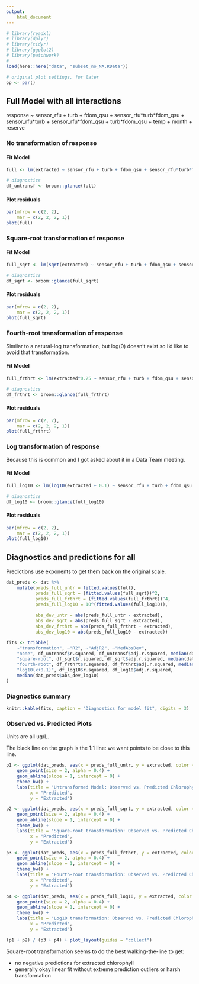 ```yaml
---
output: 
    html_document
---
```



```r
# library(readxl)
# library(dplyr)
# library(tidyr)
# library(ggplot2)
# library(patchwork)
# 
load(here::here("data", "subset_no_NA.RData"))

# original plot settings, for later
op <- par()
```

## Full Model with all interactions  

response ~ sensor_rfu + turb + fdom_qsu + sensor_rfu\*turb\*fdom_qsu + sensor_rfu\*turb + sensor_rfu\*fdom_qsu + turb\*fdom_qsu + temp + month + reserve    


### No transformation of response  

#### Fit Model  

```r
full <- lm(extracted ~ sensor_rfu + turb + fdom_qsu + sensor_rfu*turb*fdom_qsu + sensor_rfu*turb + sensor_rfu*fdom_qsu + turb*fdom_qsu + temp + month + reserve, data = dat)

# diagnostics
df_untransf <- broom::glance(full)
```

#### Plot residuals  

```r
par(mfrow = c(2, 2),
    mar = c(2, 2, 2, 1))
plot(full)
```


### Square-root transformation of response  

#### Fit Model  

```r
full_sqrt <- lm(sqrt(extracted) ~ sensor_rfu + turb + fdom_qsu + sensor_rfu*turb*fdom_qsu + sensor_rfu*turb + sensor_rfu*fdom_qsu + turb*fdom_qsu + temp + month + reserve, data = dat)

# diagnostics  
df_sqrt <- broom::glance(full_sqrt)
```


#### Plot residuals  

```r
par(mfrow = c(2, 2),
    mar = c(2, 2, 2, 1))
plot(full_sqrt)
```


### Fourth-root transformation of response  

Similar to a natural-log transformation, but log(0) doesn't exist so I'd like to avoid that transformation.    

#### Fit Model  

```r
full_frthrt <- lm(extracted^0.25 ~ sensor_rfu + turb + fdom_qsu + sensor_rfu*turb*fdom_qsu + sensor_rfu*turb + sensor_rfu*fdom_qsu + turb*fdom_qsu + temp + month + reserve, data = dat)

# diagnostics
df_frthrt <- broom::glance(full_frthrt)
```

#### Plot residuals  

```r
par(mfrow = c(2, 2),
    mar = c(2, 2, 2, 1))
plot(full_frthrt)
```


### Log transformation of response  

Because this is common and I got asked about it in a Data Team meeting.    

#### Fit Model  

```r
full_log10 <- lm(log10(extracted + 0.1) ~ sensor_rfu + turb + fdom_qsu + sensor_rfu*turb*fdom_qsu + sensor_rfu*turb + sensor_rfu*fdom_qsu + turb*fdom_qsu + temp + month + reserve, data = dat)

# diagnostics
df_log10 <- broom::glance(full_log10)
```

#### Plot residuals  

```r
par(mfrow = c(2, 2),
    mar = c(2, 2, 2, 1))
plot(full_log10)
```



## Diagnostics and predictions for all  

Predictions use exponents to get them back on the original scale.  

```r
dat_preds <- dat %>% 
    mutate(preds_full_untr = fitted.values(full),
           preds_full_sqrt = (fitted.values(full_sqrt))^2,
           preds_full_frthrt = (fitted.values(full_frthrt))^4,
           preds_full_log10 = 10^(fitted.values(full_log10)),
           
           abs_dev_untr = abs(preds_full_untr - extracted),
           abs_dev_sqrt = abs(preds_full_sqrt - extracted),
           abs_dev_frthrt = abs(preds_full_frthrt - extracted),
           abs_dev_log10 = abs(preds_full_log10 - extracted))

fits <- tribble(
    ~"transformation", ~"R2", ~"AdjR2", ~"MedAbsDev",
    "none", df_untransf$r.squared, df_untransf$adj.r.squared, median(dat_preds$abs_dev_untr),
    "square-root", df_sqrt$r.squared, df_sqrt$adj.r.squared, median(dat_preds$abs_dev_sqrt),
    "fourth-root", df_frthrt$r.squared, df_frthrt$adj.r.squared, median(dat_preds$abs_dev_frthrt),
    "log10(x+0.1)", df_log10$r.squared, df_log10$adj.r.squared,
    median(dat_preds$abs_dev_log10)
)
```

### Diagnostics summary  

```r
knitr::kable(fits, caption = "Diagnostics for model fit", digits = 3)
```

### Observed vs. Predicted Plots  

Units are all ug/L.  

The black line on the graph is the 1:1 line: we want points to be close to this line.  

```r
p1 <- ggplot(dat_preds, aes(x = preds_full_untr, y = extracted, color = reserve)) +
    geom_point(size = 2, alpha = 0.4) +
    geom_abline(slope = 1, intercept = 0) +
    theme_bw() +
    labs(title = "Untransformed Model: Observed vs. Predicted Chlorophyll a",
         x = "Predicted",
         y = "Extracted")

p2 <- ggplot(dat_preds, aes(x = preds_full_sqrt, y = extracted, color = reserve)) +
    geom_point(size = 2, alpha = 0.4) +
    geom_abline(slope = 1, intercept = 0) +
    theme_bw() +
    labs(title = "Square-root transformation: Observed vs. Predicted Chlorophyll a",
         x = "Predicted",
         y = "Extracted")

p3 <- ggplot(dat_preds, aes(x = preds_full_frthrt, y = extracted, color = reserve)) +
    geom_point(size = 2, alpha = 0.4) +
    geom_abline(slope = 1, intercept = 0) +
    theme_bw() +
    labs(title = "Fourth-root transformation: Observed vs. Predicted Chlorophyll a",
         x = "Predicted",
         y = "Extracted")

p4 <- ggplot(dat_preds, aes(x = preds_full_log10, y = extracted, color = reserve)) +
    geom_point(size = 2, alpha = 0.4) +
    geom_abline(slope = 1, intercept = 0) +
    theme_bw() +
    labs(title = "Log10 transformation: Observed vs. Predicted Chlorophyll a",
         x = "Predicted",
         y = "Extracted")
```

```r
(p1 + p2) / (p3 + p4) + plot_layout(guides = "collect")
```


Square-root transformation seems to do the best walking-the-line to get:  

+  no negative predictions for extracted chlorophyll  
+  generally okay linear fit without extreme prediction outliers or harsh transformation  

